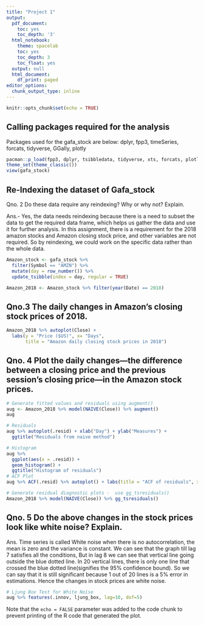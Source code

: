 ---
title: "Project 1"
output:
  pdf_document:
    toc: yes
    toc_depth: '3'
  html_notebook:
    theme: spacelab
    toc: yes
    toc_depth: 3
    toc_float: yes
  output: null
  html_document:
    df_print: paged
editor_options:
  chunk_output_type: inline
---

```{r setup, include=FALSE}
knitr::opts_chunk$set(echo = TRUE)
```

## Calling packages required for the analysis

Packages used for the gafa_stock are below:
dplyr, fpp3, timeSeries, forcats, tidyverse, GGally, plotly
```{r cars}
pacman::p_load(fpp3, dplyr, tsibbledata, tidyverse, xts, forcats, plotly, GGally)
theme_set(theme_classic())
view(gafa_stock)
```

## Re-Indexing the dataset of Gafa_stock
Qno. 2 Do these data require any reindexing? Why or why not? Explain.

Ans.- Yes, the data needs reindexing because there is a need to subset the data to get the required data frame, which helps us gather the data and use it for further analysis. In this assignment,  there is a requirement for the 2018 amazon stocks and Amazon closing stock price, and other variables are not required. So by reindexing, we could work on the specific data rather than the whole data.

```{r pressure, echo=FALSE}
Amazon_stock <- gafa_stock %>%
  filter(Symbol == "AMZN") %>%
  mutate(day = row_number()) %>%
  update_tsibble(index = day, regular = TRUE)

Amazon_2018 <- Amazon_stock %>% filter(year(Date) == 2018)
```

## Qno.3 The daily changes in Amazon’s closing stock prices of 2018.

```{r}
Amazon_2018 %>% autoplot(Close) +
  labs(y = "Price ($US)", x= "Days",
       title = "Amazon daily closing stock prices in 2018")
```

## Qno. 4 Plot the daily changes—the difference between a closing price and the previous session’s closing price—in the Amazon stock prices.

```{r}
# Generate fitted values and residuals using augment()
aug <- Amazon_2018 %>% model(NAIVE(Close)) %>% augment()
aug
```

```{r}
# Residuals
aug %>% autoplot(.resid) + xlab("Day") + ylab("Measures") +
  ggtitle("Residuals from naive method")
```

```{r}
# Histogram
aug %>%
  ggplot(aes(x = .resid)) +
  geom_histogram() +
  ggtitle("Histogram of residuals")
# ACF Plot
aug %>% ACF(.resid) %>% autoplot() + labs(title = "ACF of residuals", x= "Lag")
```

```{r}
# Generate residual diagnostic plots -  use gg_tsresiduals()
Amazon_2018 %>% model(NAIVE(Close)) %>% gg_tsresiduals()
```

## Qno. 5 Do the above changes in the stock prices look like white noise? Explain.

Ans. Time series is called White noise when there is no autocorrelation, the mean is zero and the variance is constant. We can see that the graph till lag 7 satisfies all the conditions, But in lag 8 we can see that vertical line going outside the blue dotted line. In 20 vertical lines, there is only one line that crossed the blue dotted line(signifies the 95% confidence bound). So we can say that it is still significant because 1 out of 20 lines is a 5% error in estimations. Hence the changes in stock prices are white noise.

```{r}
# Ljung Box Test for White Noise
aug %>% features(.innov, ljung_box, lag=10, dof=5)
```


Note that the `echo = FALSE` parameter was added to the code chunk to prevent printing of the R code that generated the plot.
